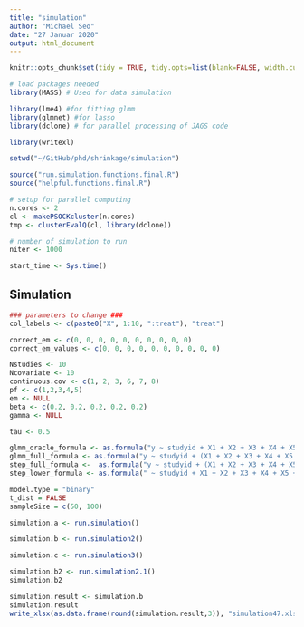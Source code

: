 ```yaml
---
title: "simulation"
author: "Michael Seo"
date: "27 Januar 2020"
output: html_document
---
```


```r
knitr::opts_chunk$set(tidy = TRUE, tidy.opts=list(blank=FALSE, width.cutoff=60), warning = FALSE, message=FALSE, echo = FALSE)
```

```r
# load packages needed
library(MASS) # Used for data simulation

library(lme4) #for fitting glmm
library(glmnet) #for lasso
library(dclone) # for parallel processing of JAGS code

library(writexl)

setwd("~/GitHub/phd/shrinkage/simulation")

source("run.simulation.functions.final.R")
source("helpful.functions.final.R")

# setup for parallel computing
n.cores <- 2
cl <- makePSOCKcluster(n.cores)
tmp <- clusterEvalQ(cl, library(dclone))

# number of simulation to run
niter <- 1000

start_time <- Sys.time()
```

## Simulation

```r
### parameters to change ###
col_labels <- c(paste0("X", 1:10, ":treat"), "treat")

correct_em <- c(0, 0, 0, 0, 0, 0, 0, 0, 0, 0)
correct_em_values <- c(0, 0, 0, 0, 0, 0, 0, 0, 0, 0)

Nstudies <- 10
Ncovariate <- 10
continuous.cov <- c(1, 2, 3, 6, 7, 8)
pf <- c(1,2,3,4,5)
em <- NULL
beta <- c(0.2, 0.2, 0.2, 0.2, 0.2)
gamma <- NULL

tau <- 0.5

glmm_oracle_formula <- as.formula("y ~ studyid + X1 + X2 + X3 + X4 + X5 + treat + (-1 + treat|studyid)")
glmm_full_formula <- as.formula("y ~ studyid + (X1 + X2 + X3 + X4 + X5 + X6 + X7 + X8 + X9 + X10)*treat + (-1 + treat|studyid)")
step_full_formula <-  as.formula("y ~ studyid + (X1 + X2 + X3 + X4 + X5 + X6 + X7 + X8 + X9 + X10)*treat")
step_lower_formula <- as.formula(" ~ studyid + X1 + X2 + X3 + X4 + X5 + X6 + X7 + X8 + X9 + X10 + treat")

model.type = "binary"
t_dist = FALSE
sampleSize = c(50, 100)
```

```r
simulation.a <- run.simulation()
```

```r
simulation.b <- run.simulation2()
```

```r
simulation.c <- run.simulation3()
```

```r
simulation.b2 <- run.simulation2.1()
simulation.b2
```

```r
simulation.result <- simulation.b
simulation.result
write_xlsx(as.data.frame(round(simulation.result,3)), "simulation47.xlsx")
```

